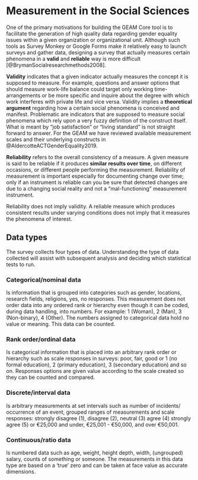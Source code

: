# Measurement in the Social Sciences

One of the primary motivations for building the GEAM Core tool is to facilitate the generation of high quality data regarding gender equality issues within a given organization or organizational unit. Although such tools as Survey Monkey or Google Forms make it relatively easy to launch surveys and gather data, designing a survey that actually measures certain phenomena in a **valid** and **reliable** way is more difficult [@BrymanSocialresearchmethods2008]. 

**Validity** indicates that a given indicator actually measures the concept it is supposed to measure. For example, questions and answer options that should measure work-life balance could target only working time-arrangements or be more specific and inquire about the degree with which work interferes with private life and vice versa. Validity implies a **theoretical argument** regarding how a certain social phenomena is conceived and manifest. Problematic are indicators that are supposed to measure social phenomena which rely upon a very fuzzy definition of the construct itself. What is meant by “job satisfaction” or “living standard” is not straight forward to answer. For the GEAM we have reviewed available measurement scales and their underlying constructs in @AldercotteACTGenderEquality2019.

**Reliability** refers to the overall consistency of a measure. A given measure is said to be reliable if it produces **similar results over time**, on different occasions, or different people performing the measurement. Reliability of measurement is important especially for documenting change over time; only if an instrument is reliable can you be sure that detected changes are due to a changing social reality and not a “mal-functioning” measurement instrument. 

Reliability does not imply validity. A reliable measure which produces consistent results under varying conditions does not imply that it measures the phenomena of interest. 


## Data types 
The survey collects four types of data. Understanding the type of data collected will assist with subsequent analysis and deciding which statistical tests to run.

### Categorical/nominal data
Is information that is grouped into categories such as gender, locations, research fields, religions, yes, no responses.  This measurement does not order data into any ordered rank or hierarchy even though it can be coded, during data handling, into numbers. For example: 1 (Woman), 2 (Man), 3 (Non-binary), 4 (Other). The numbers assigned to categorical data hold no value or meaning. This data can be counted.

### Rank order/ordinal data
Is categorical information that is placed into an arbitrary rank order or hierarchy such as scale responses in surveys: poor, fair, good or 1 (no formal education), 2 (primary education), 3 (secondary education) and so on. Responses options are given value according to the scale created so they can be counted and compared.

### Discrete/interval data
Is arbitrary measurements at set intervals such as number of incidents/ occurrence of an event, grouped ranges of measurements and scale responses: strongly disagree (1), disagree (2), neutral (3) agree (4) strongly agree (5) or €25,000 and under, €25,001 - €50,000, and over €50,001. 

### Continuous/ratio data
Is numbered data such as age, weight, height depth, width, (ungrouped) salary, counts of something or someone. The measurements in this data type are based on a ‘true’ zero and can be taken at face value as accurate dimensions.


